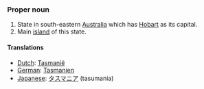 ===Proper noun===
#State in south-eastern [[Australia]] which has [[Hobart]] as its capital.
#Main [[island]] of this state.

====Translations====
*[[Dutch]]: [[Tasmanië]]
*[[German]]: [[Tasmanien]]
*[[Japanese]]: [[タスマニア]] (tasumania)